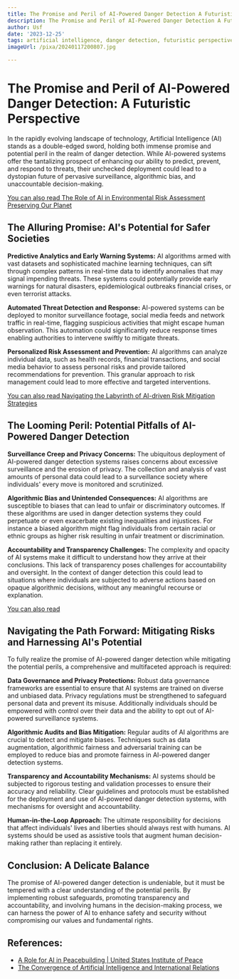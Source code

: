 ```yaml
---
title: The Promise and Peril of AI-Powered Danger Detection A Futuristic Perspective
description: The Promise and Peril of AI-Powered Danger Detection A Futuristic Perspective
author: Usf
date: '2023-12-25'
tags: artificial intelligence, danger detection, futuristic perspective
imageUrl: /pixa/20240117200807.jpg

---
```

# The Promise and Peril of AI-Powered Danger Detection:  A Futuristic Perspective

In the rapidly evolving landscape of technology, Artificial Intelligence (AI) stands as a double-edged sword, holding both immense promise and potential peril in the realm of danger detection. While AI-powered systems offer  the  tantalizing prospect  of enhancing our ability to predict, prevent, and respond to threats, their unchecked deployment could lead to a dystopian future of pervasive surveillance, algorithmic bias, and  unaccountable decision-making.

[You can also  read The Role of AI in Environmental Risk Assessment Preserving Our Planet](The%20Role%20of%20AI%20in%20Environmental%20Risk%20Assessment%20Preserving%20Our%20Planet)


## The Alluring Promise: AI's  Potential for Safer Societies

**Predictive  Analytics and Early Warning Systems:** AI algorithms armed with vast datasets and sophisticated machine  learning techniques, can sift through complex patterns in real-time data to identify anomalies that may signal impending threats. These systems could potentially provide early warnings for  natural  disasters, epidemiological  outbreaks financial crises, or even terrorist attacks.

**Automated Threat  Detection and Response:** AI-powered systems can be deployed to monitor surveillance footage, social media feeds and  network traffic  in real-time, flagging suspicious activities that might escape  human observation. This automation could significantly reduce response times enabling authorities to intervene swiftly to mitigate  threats.

**Personalized  Risk  Assessment and  Prevention:** AI algorithms can analyze individual data, such as health records, financial transactions, and social media behavior to assess personal  risks  and provide tailored recommendations for prevention. This granular  approach to risk management could  lead to more effective and targeted interventions.

[You can also read Navigating the Labyrinth of AI-driven Risk Mitigation Strategies](Navigating%20the%20Labyrinth%20of%20AI-driven%20Risk%20Mitigation%20Strategies)


## The Looming Peril: Potential  Pitfalls  of AI-Powered  Danger Detection

**Surveillance Creep  and Privacy Concerns:** The ubiquitous deployment of AI-powered danger detection systems raises concerns about excessive surveillance and  the erosion of privacy. The collection and analysis of vast amounts of personal data could lead to a surveillance society where individuals' every move is monitored and scrutinized.

**Algorithmic Bias and Unintended Consequences:** AI algorithms are susceptible to biases that can lead to unfair or  discriminatory outcomes. If these algorithms are used in danger  detection systems they could perpetuate or even exacerbate existing  inequalities and  injustices. For instance a biased algorithm might flag individuals from certain racial or ethnic groups as higher risk resulting in unfair  treatment or discrimination.

**Accountability and Transparency Challenges:** The complexity  and opacity of AI systems make it difficult to understand  how they arrive at their conclusions. This lack of transparency poses challenges for  accountability and oversight. In the context of danger detection this  could lead to  situations where individuals are subjected to adverse actions based on opaque  algorithmic decisions, without any meaningful recourse or explanation.

[You  can also read ]()


## Navigating the  Path Forward: Mitigating Risks and Harnessing AI's Potential

To fully realize the promise of AI-powered danger detection while mitigating the potential perils, a comprehensive  and multifaceted approach is required:

**Data Governance and Privacy Protections:** Robust data governance frameworks  are essential to ensure that AI systems are trained on diverse and unbiased data. Privacy regulations must be strengthened to safeguard personal data  and prevent its misuse. Additionally individuals  should be empowered with control over their data and the ability to opt  out of AI-powered surveillance systems.

**Algorithmic Audits  and Bias Mitigation:** Regular audits of AI algorithms are crucial to detect and mitigate biases. Techniques such as data  augmentation, algorithmic fairness and adversarial  training can be employed to reduce bias and promote fairness in  AI-powered danger detection  systems.

**Transparency and Accountability Mechanisms:** AI  systems should be subjected to rigorous testing and  validation processes to ensure their accuracy and reliability.  Clear guidelines and protocols must be established for the deployment and use of AI-powered danger detection systems, with mechanisms  for oversight and accountability.

**Human-in-the-Loop Approach:** The ultimate responsibility for decisions that affect individuals' lives and liberties should  always rest with humans.  AI systems should be used  as  assistive tools that augment human decision-making rather than replacing it entirely.

## Conclusion: A Delicate Balance

The promise of AI-powered danger detection is  undeniable,  but it must  be tempered with a clear understanding of the  potential perils. By implementing robust safeguards, promoting transparency and accountability, and involving humans in the decision-making process, we can harness the  power of AI to  enhance  safety and security without compromising our values and fundamental  rights.

## References:
- [A Role for AI in Peacebuilding | United States Institute of Peace](https://www.usip.org/publications/2023/12/role-ai-peacebuilding)
- [The Convergence of Artificial Intelligence and International Relations](https://www.youtube.com/watch?v=ViHIVzlA608)
